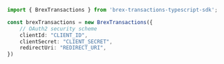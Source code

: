 ```typescript index.ts
import { BrexTransactions } from 'brex-transactions-typescript-sdk';

const brexTransactions = new BrexTransactions({
    // OAuth2 security scheme
    clientId: "CLIENT_ID",
    clientSecret: "CLIENT_SECRET",
    redirectUri: "REDIRECT_URI",
})